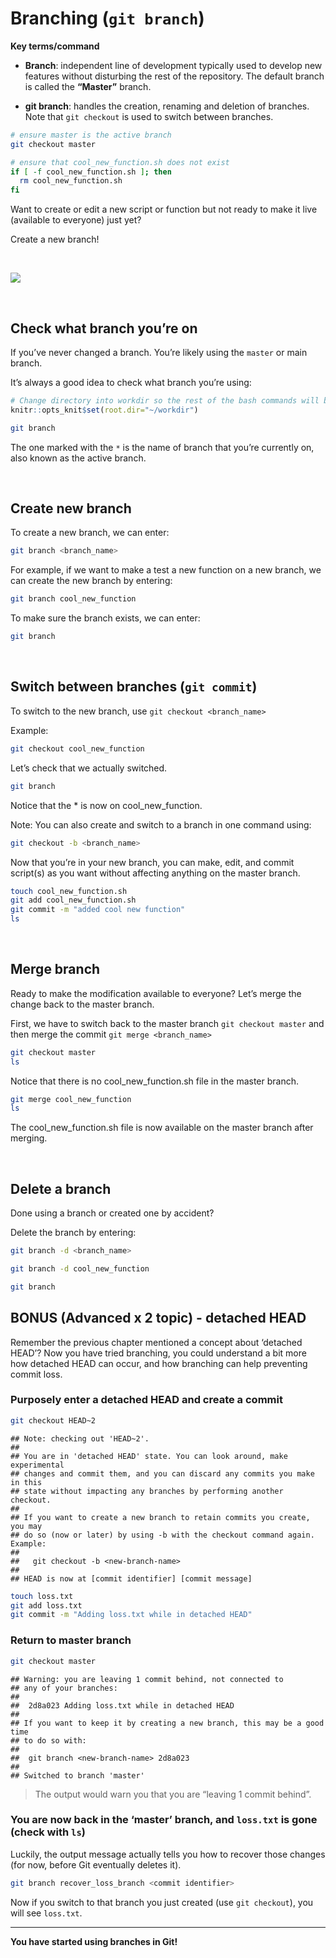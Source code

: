 # Branching (`git branch`)

**Key terms/command**

* **Branch**: independent line of development typically used to develop new features without disturbing the rest of the repository. The default branch is called the **"Master"** branch.

* **git branch**: handles the creation, renaming and deletion of branches. Note that `git checkout` is used to switch between branches.

```bash
# ensure master is the active branch
git checkout master
```

```bash
# ensure that cool_new_function.sh does not exist
if [ -f cool_new_function.sh ]; then
  rm cool_new_function.sh
fi
```

Want to create or edit a new script or function but not ready to make it live (available to everyone) just yet? 

Create a new branch! 

<br>

![](img/git_branch_merge.png)

<br>

## Check what branch you're on

If you've never changed a branch. You're likely using the `master` or main branch.

It's always a good idea to check what branch you're using:

```r
# Change directory into workdir so the rest of the bash commands will be run in it
knitr::opts_knit$set(root.dir="~/workdir")
```

```bash
git branch
```

The one marked with the `*` is the name of branch that you're currently on, also known as the active branch.

<br>

## Create new branch

To create a new branch, we can enter:

```bash
git branch <branch_name>
```

For example, if we want to make a test a new function on a new branch, we can create the new branch by entering:
```bash
git branch cool_new_function
```

To make sure the branch exists, we can enter:
```bash
git branch
```

<br>

## Switch between branches (`git commit`)

To switch to the new branch, use `git checkout <branch_name>`

Example:
```bash
git checkout cool_new_function
````

Let's check that we actually switched.
```bash
git branch
```

Notice that the * is now on cool_new_function.

Note: You can also create and switch to a branch in one command using:

```bash
git checkout -b <branch_name>
```

Now that you're in your new branch, you can make, edit, and commit script(s) as you want without affecting anything on the master branch.

```bash
touch cool_new_function.sh
git add cool_new_function.sh
git commit -m "added cool new function"
ls
```

<br>

## Merge branch

Ready to make the modification available to everyone? Let's merge the change back to the master branch.

First, we have to switch back to the master branch `git checkout master` and then merge the commit `git merge <branch_name>`

```bash
git checkout master
ls
```

Notice that there is no cool_new_function.sh file in the master branch.

```bash
git merge cool_new_function
ls
```

The cool_new_function.sh file is now available on the master branch after merging.

<br>

## Delete a branch

Done using a branch or created one by accident?

Delete the branch by entering:

```bash
git branch -d <branch_name>
```

```bash
git branch -d cool_new_function
```

```bash
git branch
```

## BONUS (Advanced x 2 topic) - detached HEAD {-}

Remember the previous chapter mentioned a concept about 'detached HEAD'? Now you have tried branching, you could understand a bit more how detached HEAD can occur, and how branching can help preventing commit loss.

### Purposely enter a detached HEAD and create a commit
```bash
git checkout HEAD~2
```

```
## Note: checking out 'HEAD~2'.
##
## You are in 'detached HEAD' state. You can look around, make experimental
## changes and commit them, and you can discard any commits you make in this
## state without impacting any branches by performing another checkout.
##
## If you want to create a new branch to retain commits you create, you may
## do so (now or later) by using -b with the checkout command again. Example:
##
##   git checkout -b <new-branch-name>
##
## HEAD is now at [commit identifier] [commit message]
```

```bash
touch loss.txt
git add loss.txt
git commit -m "Adding loss.txt while in detached HEAD"
```

### Return to master branch
```bash
git checkout master
```

```
## Warning: you are leaving 1 commit behind, not connected to
## any of your branches:
##
##  2d8a023 Adding loss.txt while in detached HEAD
##
## If you want to keep it by creating a new branch, this may be a good time
## to do so with:
##
##  git branch <new-branch-name> 2d8a023
##
## Switched to branch 'master'
```
> The output would warn you that you are "leaving 1 commit behind". 

### You are now back in the 'master' branch, and `loss.txt` is gone (check with `ls`)

Luckily, the output message actually tells you how to recover those changes (for now, before Git eventually deletes it).
```bash
git branch recover_loss_branch <commit identifier>
```

Now if you switch to that branch you just created (use `git checkout`), you will see `loss.txt`.


***
**You have started using branches in Git!**